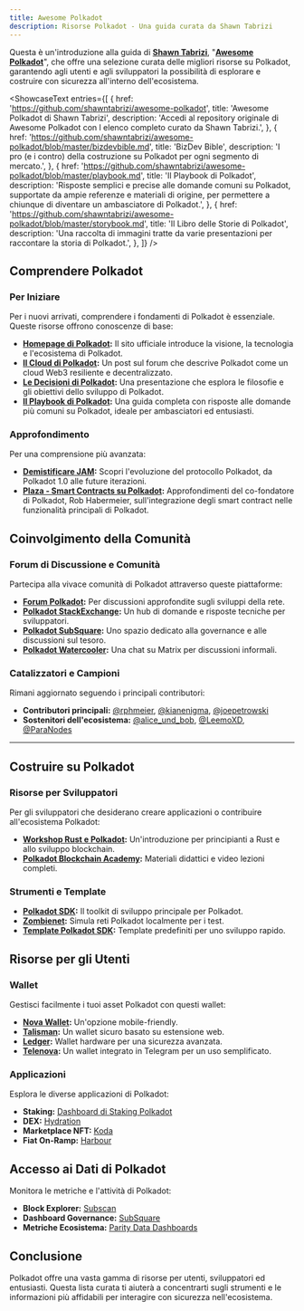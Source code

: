 ```yaml
---
title: Awesome Polkadot
description: Risorse Polkadot - Una guida curata da Shawn Tabrizi
---
```



Questa è un'introduzione alla guida di **[Shawn Tabrizi](https://x.com/shawntabrizi)**, "**[Awesome Polkadot](https://github.com/shawntabrizi/awesome-polkadot)**", che offre una selezione curata delle migliori risorse su Polkadot, garantendo agli utenti e agli sviluppatori la possibilità di esplorare e costruire con sicurezza all'interno dell'ecosistema.

<ShowcaseText
  entries={[
    {
      href: 'https://github.com/shawntabrizi/awesome-polkadot',
      title: 'Awesome Polkadot di Shawn Tabrizi',
      description: 'Accedi al repository originale di Awesome Polkadot con l elenco completo curato da Shawn Tabrizi.',
    },
    {
      href: 'https://github.com/shawntabrizi/awesome-polkadot/blob/master/bizdevbible.md',
      title: 'BizDev Bible',
      description: 'I pro (e i contro) della costruzione su Polkadot per ogni segmento di mercato.',
    },
    {
      href: 'https://github.com/shawntabrizi/awesome-polkadot/blob/master/playbook.md',
      title: 'Il Playbook di Polkadot',
      description: 'Risposte semplici e precise alle domande comuni su Polkadot, supportate da ampie referenze e materiali di origine, per permettere a chiunque di diventare un ambasciatore di Polkadot.',
    },
    {
      href: 'https://github.com/shawntabrizi/awesome-polkadot/blob/master/storybook.md',
      title: 'Il Libro delle Storie di Polkadot',
      description: 'Una raccolta di immagini tratte da varie presentazioni per raccontare la storia di Polkadot.',
    },
  ]}
/>

## **Comprendere Polkadot**
### **Per Iniziare**
Per i nuovi arrivati, comprendere i fondamenti di Polkadot è essenziale. Queste risorse offrono conoscenze di base:

- **[Homepage di Polkadot](https://polkadot.com/):** Il sito ufficiale introduce la visione, la tecnologia e l'ecosistema di Polkadot.
- **[Il Cloud di Polkadot](https://forum.polkadot.network/t/the-polkadot-cloud/10670):** Un post sul forum che descrive Polkadot come un cloud Web3 resiliente e decentralizzato.
- **[Le Decisioni di Polkadot](https://www.youtube.com/watch?v=mQckxpMUBo8):** Una presentazione che esplora le filosofie e gli obiettivi dello sviluppo di Polkadot.
- **[Il Playbook di Polkadot](https://github.com/shawntabrizi/awesome-polkadot/blob/master/playbook.md):** Una guida completa con risposte alle domande più comuni su Polkadot, ideale per ambasciatori ed entusiasti.

### **Approfondimento**
Per una comprensione più avanzata:

- **[Demistificare JAM](https://blog.kianenigma.nl/posts/tech/demystifying-jam/):** Scopri l'evoluzione del protocollo Polkadot, da Polkadot 1.0 alle future iterazioni.
- **[Plaza - Smart Contracts su Polkadot](https://www.rob.tech/blog/plaza/):** Approfondimenti del co-fondatore di Polkadot, Rob Habermeier, sull'integrazione degli smart contract nelle funzionalità principali di Polkadot.

## **Coinvolgimento della Comunità**
### **Forum di Discussione e Comunità**
Partecipa alla vivace comunità di Polkadot attraverso queste piattaforme:

- **[Forum Polkadot](https://forum.polkadot.network/):** Per discussioni approfondite sugli sviluppi della rete.
- **[Polkadot StackExchange](https://substrate.stackexchange.com/):** Un hub di domande e risposte tecniche per sviluppatori.
- **[Polkadot SubSquare](https://polkadot.subsquare.io/):** Uno spazio dedicato alla governance e alle discussioni sul tesoro.
- **[Polkadot Watercooler](https://matrix.to/#/#polkadot-watercooler:parity.io):** Una chat su Matrix per discussioni informali.

### **Catalizzatori e Campioni**
Rimani aggiornato seguendo i principali contributori:

- **Contributori principali:** [@rphmeier](https://twitter.com/rphmeier), [@kianenigma](https://twitter.com/kianenigma), [@joepetrowski](https://twitter.com/joepetrowski)
- **Sostenitori dell'ecosistema:** [@alice_und_bob](https://twitter.com/alice_und_bob), [@LeemoXD](https://twitter.com/LeemoXD), [@ParaNodes](https://twitter.com/ParaNodes)

---

## **Costruire su Polkadot**
### **Risorse per Sviluppatori**
Per gli sviluppatori che desiderano creare applicazioni o contribuire all'ecosistema Polkadot:

- **[Workshop Rust e Polkadot](https://www.shawntabrizi.com/rust-and-polkadot-workshop/):** Un'introduzione per principianti a Rust e allo sviluppo blockchain.
- **[Polkadot Blockchain Academy](https://github.com/Polkadot-Blockchain-Academy):** Materiali didattici e video lezioni completi.

### **Strumenti e Template**
- **[Polkadot SDK](https://github.com/paritytech/polkadot-sdk):** Il toolkit di sviluppo principale per Polkadot.
- **[Zombienet](https://github.com/paritytech/zombienet):** Simula reti Polkadot localmente per i test.
- **[Template Polkadot SDK](https://paritytech.github.io/polkadot-sdk/master/polkadot_sdk_docs/polkadot_sdk/templates/index.html):** Template predefiniti per uno sviluppo rapido.

## **Risorse per gli Utenti**
### **Wallet**
Gestisci facilmente i tuoi asset Polkadot con questi wallet:

- **[Nova Wallet](https://novawallet.io/):** Un'opzione mobile-friendly.
- **[Talisman](https://www.talisman.xyz/):** Un wallet sicuro basato su estensione web.
- **[Ledger](https://www.ledger.com/coin/wallet/polkadot):** Wallet hardware per una sicurezza avanzata.
- **[Telenova](https://medium.com/novasama-technologies/meet-telenova-your-newbie-friendly-polkadot-wallet-built-into-telegram-5d9e9570d334):** Un wallet integrato in Telegram per un uso semplificato.

### **Applicazioni**
Esplora le diverse applicazioni di Polkadot:
- **Staking:** [Dashboard di Staking Polkadot](https://staking.polkadot.cloud)
- **DEX:** [Hydration](https://hydration.net/)
- **Marketplace NFT:** [Koda](https://koda.art/)
- **Fiat On-Ramp:** [Harbour](https://ramp.harbour.fi/polkadot/)

## **Accesso ai Dati di Polkadot**
Monitora le metriche e l'attività di Polkadot:
- **Block Explorer:** [Subscan](https://polkadot.subscan.io/)
- **Dashboard Governance:** [SubSquare](https://www.subsquare.io/)
- **Metriche Ecosistema:** [Parity Data Dashboards](https://data.parity.io/)

## **Conclusione**
Polkadot offre una vasta gamma di risorse per utenti, sviluppatori ed entusiasti. Questa lista curata ti aiuterà a concentrarti sugli strumenti e le informazioni più affidabili per interagire con sicurezza nell'ecosistema.

